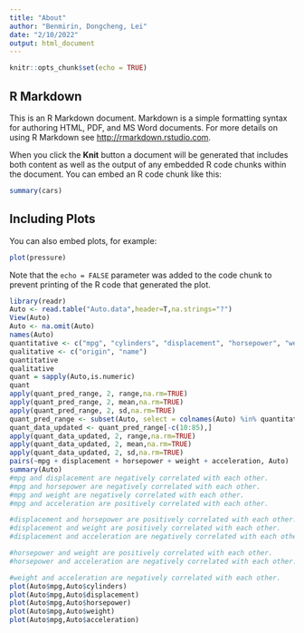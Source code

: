 ```yaml
---
title: "About"
author: "Benmirin, Dongcheng, Lei"
date: "2/10/2022"
output: html_document
---
```


```r
knitr::opts_chunk$set(echo = TRUE)
```

## R Markdown

This is an R Markdown document. Markdown is a simple formatting syntax for authoring HTML, PDF, and MS Word documents. For more details on using R Markdown see <http://rmarkdown.rstudio.com>.

When you click the **Knit** button a document will be generated that includes both content as well as the output of any embedded R code chunks within the document. You can embed an R code chunk like this:

```r
summary(cars)
```

## Including Plots

You can also embed plots, for example:

```r
plot(pressure)
```

Note that the `echo = FALSE` parameter was added to the code chunk to prevent printing of the R code that generated the plot.

```r
library(readr)
Auto <- read.table("Auto.data",header=T,na.strings="?")
View(Auto)
Auto <- na.omit(Auto)
names(Auto)
quantitative <- c("mpg", "cylinders", "displacement", "horsepower", "weight", "acceleration", "year")
qualitative <- c("origin", "name")
quantitative
qualitative
quant = sapply(Auto,is.numeric)
quant
apply(quant_pred_range, 2, range,na.rm=TRUE)
apply(quant_pred_range, 2, mean,na.rm=TRUE)
apply(quant_pred_range, 2, sd,na.rm=TRUE)
quant_pred_range <- subset(Auto, select = colnames(Auto) %in% quantitative)
quant_data_updated <- quant_pred_range[-c(10:85),]
apply(quant_data_updated, 2, range,na.rm=TRUE)
apply(quant_data_updated, 2, mean,na.rm=TRUE)
apply(quant_data_updated, 2, sd,na.rm=TRUE)
pairs(~mpg + displacement + horsepower + weight + acceleration, Auto)
summary(Auto)
#mpg and displacement are negatively correlated with each other.
#mpg and horsepower are negatively correlated with each other.
#mpg and weight are negatively correlated with each other.
#mpg and acceleration are positively correlated with each other.

#displacement and horsepower are positively correlated with each other.
#displacement and weight are positively correlated with each other.
#displacement and acceleration are negatively correlated with each other.

#horsepower and weight are positively correlated with each other.
#horsepower and acceleration are negatively correlated with each other.

#weight and acceleration are negatively correlated with each other.
plot(Auto$mpg,Auto$cylinders)
plot(Auto$mpg,Auto$displacement)
plot(Auto$mpg,Auto$horsepower)
plot(Auto$mpg,Auto$weight)
plot(Auto$mpg,Auto$acceleration)
```

